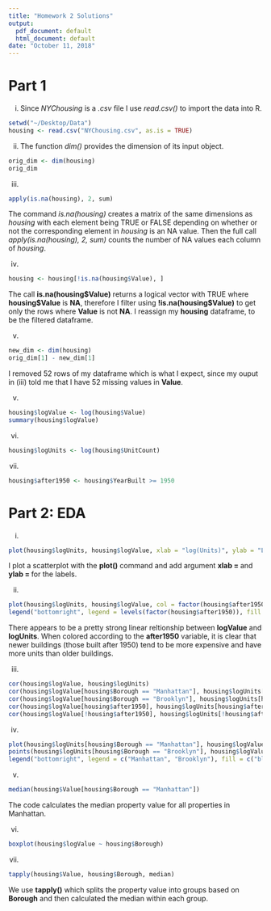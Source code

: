 ```yaml
---
title: "Homework 2 Solutions"
output:
  pdf_document: default
  html_document: default
date: "October 11, 2018"
---
```


# Part 1

i. Since *NYChousing* is a *.csv* file I use *read.csv()* to import the data into R.

```r
setwd("~/Desktop/Data")
housing <- read.csv("NYChousing.csv", as.is = TRUE)
```

ii. The function *dim()* provides the dimension of its input object.
```r
orig_dim <- dim(housing)
orig_dim
```

iii.
```r
apply(is.na(housing), 2, sum)
```

The command *is.na(housing)* creates a matrix of the same dimensions as *housing* with each element being TRUE or FALSE depending on whether or not the corresponding element in *housing* is an NA value.  Then the full call *apply(is.na(housing), 2, sum)* counts the number of NA values each column of *housing*.

iv.
```r
housing <- housing[!is.na(housing$Value), ]
```

The call **is.na(housing\$Value)** returns a logical vector with TRUE where **housing\$Value** is **NA**, therefore I filter using **!is.na(housing\$Value)** to get only the rows where **Value** is not **NA**.  I reassign my **housing** dataframe, to be the filtered dataframe. 

v.
```r
new_dim <- dim(housing)
orig_dim[1] - new_dim[1]
```

I removed 52 rows of my dataframe which is what I expect, since my ouput in (iii) told me that I have 52 missing values in **Value**.

v.
```r
housing$logValue <- log(housing$Value)
summary(housing$logValue)
```

vi.
```r
housing$logUnits <- log(housing$UnitCount)
```


vii.
```r
housing$after1950 <- housing$YearBuilt >= 1950
```


# Part 2: EDA


i.
```r
plot(housing$logUnits, housing$logValue, xlab = "log(Units)", ylab = "Log(Value)")
```

I plot a scatterplot with the **plot()** command and add argument **xlab = ** and **ylab = ** for the labels.

ii.
```r
plot(housing$logUnits, housing$logValue, col = factor(housing$after1950), xlab = "log(Units)", ylab = "Log(Value)")
legend("bottomright", legend = levels(factor(housing$after1950)), fill = unique(factor(housing$after1950)))
```

There appears to be a pretty strong linear reltionship between **logValue** and **logUnits**.  When colored according to the **after1950** variable, it is clear that newer buildings (those built after 1950) tend to be more expensive and have more units than older buildings.

iii.

```r
cor(housing$logValue, housing$logUnits)
cor(housing$logValue[housing$Borough == "Manhattan"], housing$logUnits[housing$Borough == "Manhattan"])
cor(housing$logValue[housing$Borough == "Brooklyn"], housing$logUnits[housing$Borough == "Brooklyn"])
cor(housing$logValue[housing$after1950], housing$logUnits[housing$after1950])
cor(housing$logValue[!housing$after1950], housing$logUnits[!housing$after1950])
```

iv.
```r
plot(housing$logUnits[housing$Borough == "Manhattan"], housing$logValue[housing$Borough == "Manhattan"], xlab = "log(Units)", ylab = "Log(Value)")
points(housing$logUnits[housing$Borough == "Brooklyn"], housing$logValue[housing$Borough == "Brooklyn"], col = "red", pch = "+")
legend("bottomright", legend = c("Manhattan", "Brooklyn"), fill = c("black", "red"))
```

v.
```r
median(housing$Value[housing$Borough == "Manhattan"])
```

The code calculates the median property value for all properties in Manhattan.

vi.
```r
boxplot(housing$logValue ~ housing$Borough)
```

vii.
```r
tapply(housing$Value, housing$Borough, median)
```

We use **tapply()** which splits the property value into groups based on **Borough** and then calculated the median within each group.

